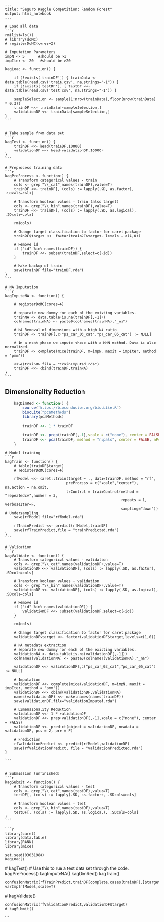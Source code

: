     ---
    title: "Seguro Kaggle Competition: Random Forest"
    output: html_notebook
    ---
    
    # Load all data
    ```r
    rm(list=ls())
    # library(doMC)
    # registerDoMC(cores=2)
    
    # Imputation Parameters
    impN <- 5      #should be >1
    impIter <- 20   #should be >20
    
    kagLoad <- function() {
        
        if (!exists('trainDF')) { trainData <- data.table(read.csv('train.csv', na.strings="-1")) }
        if (!exists('testDF')) { testDF <<- data.table(read.csv('test.csv', na.strings="-1")) }
        
        sampleSelection <- sample(1:nrow(trainData),floor(nrow(trainData) * 0.3))
        trainDF <<- trainData[-sampleSelection,]
        validationDF <<- trainData[sampleSelection,]
    }
    ```
    
    
    # Take sample from data set
    ```r
    kagTest <- function() {
        trainDF <<- head(trainDF,10000)
        validationDF <<- head(validationDF,10000)
    }
    ```
    
    # Preprocess training data
    ```r
    kagPreProcess <- function() {
        # Transform categorical values - train
        cols <- grep("\\_cat",names(trainDF),value=T)
        trainDF <<- trainDF[, (cols) := lapply(.SD, as.factor), .SDcols=cols]
        
        # Transform boolean values - train (also target)
        cols <- grep("\\_bin",names(trainDF),value=T)
        trainDF <<- trainDF[, (cols) := lapply(.SD, as.logical), .SDcols=cols]
        
        rm(cols)
        
        # Change target classification to factor for caret package
        trainDF$target <<- factor(trainDF$target, levels = c(1,0))
        
        # Remove id
        if ("id" %in% names(trainDF)) {
            trainDF <<- subset(trainDF,select=c(-id))
        }
        
        # Make backup of train
        save(trainDF,file="trainDF.rda")
    }
    ```
    
    # NA Imputation
    ```r
    kagImputeNA <- function() {
        
        # registerDoMC(cores=6)
                
        # separate new dummy for each of the existing variables.
        trainNA <- data.table(is.na(trainDF[,-1]))
        colnames(trainNA) <- paste0(colnames(trainNA),"_na")
    
        # NA Removal of dimensions with a high NA ratio
        trainDF <- trainDF[,c("ps_car_03_cat","ps_car_05_cat") := NULL]
        
        # In a next phase we impute these with a KNN method. Data is also normalized.
        trainDF <- complete(mice(trainDF, m=impN, maxit = impIter, method = 'pmm'))
        
        save(trainDF,file = "trainImputed.rda")
        trainDF <<- cbind(trainDF,trainNA)
    }
    ```

## Dimensionality Reduction
    
```r
    kagDimRed <- function() {
        source("https://bioconductor.org/biocLite.R")
        biocLite("pcaMethods")
        library(pcaMethods)
        
        trainDF <<- 1 * trainDF
        
        trainDF <<- prep(trainDF[,-1],scale = c("none"), center = FALSE)
        trainDF <<- pca(trainDF, method = "nipals", center = FALSE, nPcs = 5)
    }
```

    # Model training
    ```r
    kagTrain <- function() {
        # table(trainDF$target)
        # registerDoMC(cores=6)
            
        rfModel <<- caret::train(target ~ ., data=trainDF, method = "rf", 
                                preProcess = c("scale","center"), na.action = na.omit,
                                trControl = trainControl(method = "repeatedcv",number = 3,
                                                         repeats = 1, verboseIter=F,
                                                         sampling="down")) # Undersampling
        save(rfModel,file="rfModel.rda")
        
        rfTrainPredict <<- predict(rfModel,trainDF)
        save(rfTrainPredict,file = "trainPredicted.rda")
    }
    ```
    
    # Validation
    ```r
    kagValidate <- function() {
        # Transform categorical values - validation
        cols <- grep("\\_cat",names(validationDF),value=T)
        validationDF <<- validationDF[, (cols) := lapply(.SD, as.factor), .SDcols=cols]
        
        # Transform boolean values - validation
        cols <- grep("\\_bin",names(validationDF),value=T)
        validationDF <<- validationDF[, (cols) := lapply(.SD, as.logical), .SDcols=cols]
        
        # Remove id
        if ("id" %in% names(validationDF)) {
            validationDF <<- subset(validationDF,select=c(-id))
        }
        
        rm(cols)
        
        # Change target classification to factor for caret package
        validationDF$target <<- factor(validationDF$target,levels=c(1,0))
        
        # NA metadata extraction
        # separate new dummy for each of the existing variables.
        validationNA <- data.table(is.na(validationDF[,-1]))
        colnames(validationNA) <- paste0(colnames(validationNA),"_na")
        
        validationDF <<- validationDF[,c("ps_car_03_cat","ps_car_05_cat") := NULL]
        
        # Imputation
        validationDF <<- complete(mice(validationDF, m=impN, maxit = impIter, method = 'pmm'))
        validationDF <<- cbind(validationDF,validationNA)
        names(validationDF) <<- make.names(names(trainDF))
        save(validationDF,file="validationImputed.rda")
        
        # Dimensionality Reduction
        validationDF <<- 1 * validationDF
        validationDF <<- prep(validationDF[,-1],scale = c("none"), center = FALSE)
        validationDF <<- predict(object = validationDF, newdata = validationDF, pcs = 2, pre = F)
        
        # Prediction
        rfValidationPredict <<- predict(rfModel,validationDF)
        save(rfValidationPredict, file = "validationPredicted.rda")
    }
    
    ```
    
    
    # Submission (unfinished)
    ```r
    kagSubmit <- function() {
        # Transform categorical values - test
        cols <- grep("\\_cat",names(testDF),value=T)
        testDF[, (cols) := lapply(.SD, as.factor), .SDcols=cols]
        
        # Transform boolean values - test
        cols <- grep("\\_bin",names(testDF),value=T)
        testDF[, (cols) := lapply(.SD, as.logical), .SDcols=cols]
    }
    ```
    
    ```r
    library(caret)
    library(data.table)
    library(RANN)
    library(mice)
    
    set.seed(03031988)
    kagLoad()
   # kagTest() # Use this to run a test data set through the code.
    kagPreProcess()
    kagImputeNA()
    kagDimRed()
    kagTrain()
    
    confusionMatrix(rfTrainPredict,trainDF[complete.cases(trainDF),]$target)
    varImp(rfModel,scale=T)
    
   # kagValidate()
    
    confusionMatrix(rfValidationPredict,validationDF$target)
    # kagSubmit()
```